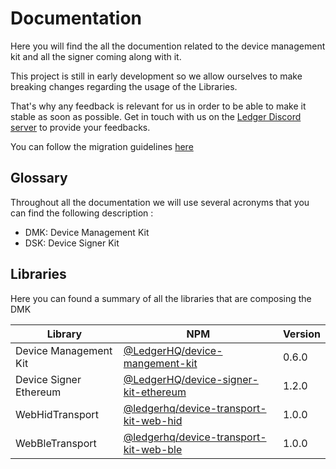 
# Documentation

Here you will find the all the documention related to the device management kit and all the signer coming along with it.

<Callout type="warning" emoji="⚠️">
  This project is still in early development so we allow ourselves to make
  breaking changes regarding the usage of the Libraries.

That's why any feedback is relevant for us in order to be able to make it stable as soon as
possible. Get in touch with us on the [Ledger Discord
server](https://developers.ledger.com/discord/) to provide your feedbacks.

You can follow the migration guidelines [here](./migrations/)

</Callout>

## Glossary

Throughout all the documentation we will use several acronyms that you can find the following description :

- DMK: Device Management Kit
- DSK: Device Signer Kit

## Libraries

Here you can found a summary of all the libraries that are composing the DMK

| Library                | NPM                                                                                                            | Version |
| ---------------------- | -------------------------------------------------------------------------------------------------------------- | ------- |
| Device Management Kit  | [@LedgerHQ/device-mangement-kit](https://www.npmjs.com/package/@ledgerhq/device-management-kit)                | 0.6.0   |
| Device Signer Ethereum | [@LedgerHQ/device-signer-kit-ethereum](https://www.npmjs.com/package/@ledgerhq/device-signer-kit-ethereum)     | 1.2.0   |
| WebHidTransport        | [@ledgerhq/device-transport-kit-web-hid](https://www.npmjs.com/package/@ledgerhq/device-transport-kit-web-hid) | 1.0.0   |
| WebBleTransport        | [@ledgerhq/device-transport-kit-web-ble](https://www.npmjs.com/package/@ledgerhq/device-transport-kit-web-ble) | 1.0.0   |
